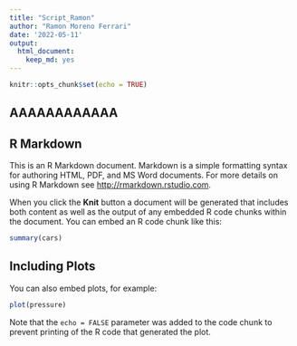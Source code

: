 ```yaml
---
title: "Script_Ramon"
author: "Ramon Moreno Ferrari"
date: '2022-05-11'
output: 
  html_document: 
    keep_md: yes
---
```


```r
knitr::opts_chunk$set(echo = TRUE)
```
## AAAAAAAAAAAA
## R Markdown

This is an R Markdown document. Markdown is a simple formatting syntax for authoring HTML, PDF, and MS Word documents. For more details on using R Markdown see <http://rmarkdown.rstudio.com>.

When you click the **Knit** button a document will be generated that includes both content as well as the output of any embedded R code chunks within the document. You can embed an R code chunk like this:

```r
summary(cars)
```

## Including Plots

You can also embed plots, for example:

```r
plot(pressure)
```

Note that the `echo = FALSE` parameter was added to the code chunk to prevent printing of the R code that generated the plot.
